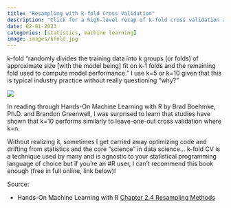 ```yaml
---
title: "Resampling with k-fold Cross Validation"
description: "Click for a high-level recap of k-fold cross validation as a resampling method." 
date: 02-01-2023
categories: [statistics, machine learning]
image: images/kfold.jpg
---
```


k-fold "randomly divides the training data into k groups (or folds) of approximate size [with the model being] fit on k-1 folds and the remaining fold used to compute model performance." I use k=5 or k=10 given that this is typical industry practice without really questioning "why?"

![](./images/kfold.jpg)

In reading through Hands-On Machine Learning with R by Brad Boehmke, Ph.D. and Brandon Greenwell, I was surprised to learn that studies have shown that k=10 performs similarly to leave-one-out cross validation where k=n.

Without realizing it, sometimes I get carried away optimizing code and drifting from statistics and the core "science" in data science... k-fold CV is a technique used by many and is agnostic to your statistical programming language of choice but if you're an #R user, I can't recommend this book enough (free in full online, link below)!

Source:

* Hands-On Machine Learning with R [Chapter 2.4 Resampling Methods](https://bradleyboehmke.github.io/HOML/process.html#resampling)